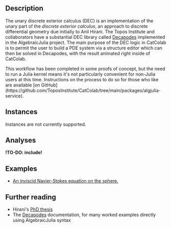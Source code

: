 
## Description

The unary discrete exterior calculus (DEC) is an implementation of the unary part of the *discrete exterior calculus*, an approach to discrete differential geometry due initially to Anil Hirani.
The Topos Institute and collaborators have a substantial DEC library called [Decapodes](https://algebraicjulia.github.io/Decapodes.jl/dev/) implemented in the AlgebraicJulia project.
The main purpose of the DEC logic in CatColab is to permit the user to build a PDE system via a structure editor which can then be solved in Decapodes, with the result animated right inside of CatColab.

<Warning>
This workflow has been completed in some proofs of concept, but the need to run a Julia kernel means it's not particularly convenient for non-Julia users at this time.
Instructions on the process to do so for those who like are available [on GitHub](https://github.com/ToposInstitute/CatColab/tree/main/packages/algjulia-service).
</Warning>


## Instances

Instances are not currently supported.


## Analyses

**!TO-DO: include!**


## Examples

- [An inviscid Navier-Stokes equation on the sphere.](https://catcolab.org/analysis/0194d3b8-087b-7130-9c60-68edceff0848)


## Further reading

- Hirani's [PhD thesis](http://www.cs.jhu.edu/~misha/Fall09/Hirani03.pdf)
- The [Decapodes](https://algebraicjulia.github.io/Decapodes.jl/dev/) documentation, for many worked examples directly using AlgebraicJulia syntax
